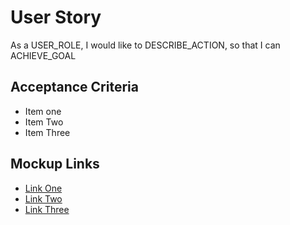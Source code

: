 # User Story

As a USER_ROLE, I would like to DESCRIBE_ACTION, so that I can ACHIEVE_GOAL

## Acceptance Criteria

- Item one
- Item Two
- Item Three

## Mockup Links

- [Link One](https://www.google.com)
- [Link Two](https://www.google.com)
- [Link Three](https://www.google.com)
